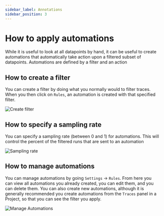 ```yaml
---
sidebar_label: Annotations
sidebar_position: 3
---
```


# How to apply automations

While it is useful to look at all datapoints by hand, it can be useful to create automations that automatically take action upon a filtered subset of datapoints.
Automations are defined by a filter and an action

## How to create a filter

You can create a filter by doing what you normally would to filter traces. When you then click on `Rules`, an automation is created with that specified filter.

![Create filter](../static/filter_rule.png)

## How to specify a sampling rate

You can specify a sampling rate (between 0 and 1) for automations. This will control the percent of the filtered runs that are sent to an automation

![Sampling rate](../static/automations.png)

## How to manage automations

You can manage automations by going `Settings` -> `Rules`. From here you can view all automations you already created, you can edit them, and you can delete them.
You can also create new automations, although it is generally recommended you create automations from the `Traces` panel in a Project, so that you can see the filter you apply.

![Manage Automations](../static/manage_automations.png)
